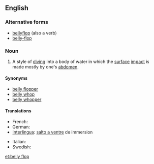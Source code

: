 ==English==

===Alternative forms===
* [[bellyflop]] (also a verb)
* [[belly-flop]]

===Noun===
{{en-noun|head=[[belly]] [[flop]]}}

# {{diving}} A style of [[dive|diving]] into a body of water in which the [[surface]] [[impact]] is made mostly by one's [[abdomen]].

====Synonyms====
* [[belly flopper]]
* [[belly whop]]
* [[belly whopper]]

====Translations====
{{trans-top|Style of diving into a body of water}}
* French: {{t+|fr|plat|m}}
* German: {{t+|de|Bauchklatscher|m}}
* [[Interlingua]]: [[salto a ventre]] de immersion
{{trans-mid}}
* Italian: {{t-|it|spanciata|f}}
* Swedish: {{t+|sv|magplask|n}}
{{trans-bottom}}

[[et:belly flop]]